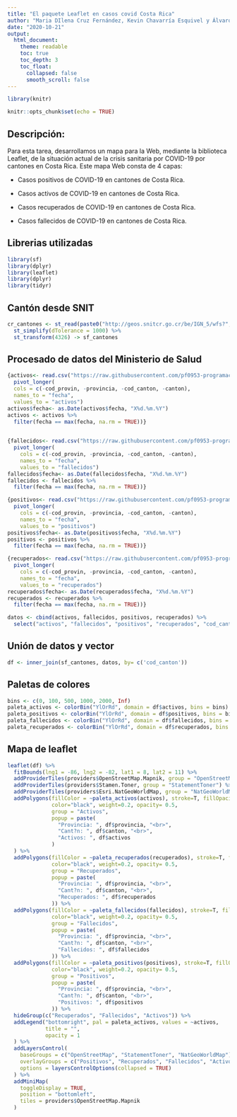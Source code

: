 ```yaml
---
title: "El paquete Leaflet en casos covid Costa Rica"
author: "Maria DIlena Cruz Fernández, Kevin Chavarría Esquivel y Álvaro Vásquez Anchia"
date: "2020-10-21"
output:
  html_document:
    theme: readable    
    toc: true
    toc_depth: 3
    toc_float:
      collapsed: false
      smooth_scroll: false    
---
```


```r
library(knitr)

knitr::opts_chunk$set(echo = TRUE)
```


## Descripción:

Para esta tarea, desarrollamos un mapa para la Web, mediante la biblioteca Leaflet, de la situación actual de la crisis sanitaria por COVID-19 por cantones en Costa Rica. Este mapa Web consta de 4 capas:
  
* Casos positivos de COVID-19 en cantones de Costa Rica.

* Casos activos de COVID-19 en cantones de Costa Rica.

* Casos recuperados de COVID-19 en cantones de Costa Rica.

* Casos fallecidos de COVID-19 en cantones de Costa Rica.

## Librerias utilizadas

```r
library(sf)
library(dplyr)
library(leaflet)
library(dplyr)
library(tidyr)
```

## Cantón desde SNIT

```r
cr_cantones <- st_read(paste0("http://geos.snitcr.go.cr/be/IGN_5/wfs?", "request=GetFeature&service=WFS&version=2.0.0&typeName=IGN_5:limitecantonal_5k&outputFormat=application/json")) %>%
  st_simplify(dTolerance = 1000) %>% 
  st_transform(4326) -> sf_cantones
```

## Procesado de datos del Ministerio de Salud

```r
{activos<- read.csv("https://raw.githubusercontent.com/pf0953-programaciongeoespacialr-2020/datos/master/covid19/ms/covid19-activos-cantones-20201027.csv") %>%
  pivot_longer(
  cols = c(-cod_provin, -provincia, -cod_canton, -canton), 
  names_to = "fecha", 
  values_to = "activos")
activos$fecha<- as.Date(activos$fecha, "X%d.%m.%Y")
activos <- activos %>%
  filter(fecha == max(fecha, na.rm = TRUE))}

  
{fallecidos<- read.csv("https://raw.githubusercontent.com/pf0953-programaciongeoespacialr-2020/datos/master/covid19/ms/covid19-fallecidos-cantones-20201027.csv") %>%
  pivot_longer(
    cols = c(-cod_provin, -provincia, -cod_canton, -canton), 
    names_to = "fecha", 
    values_to = "fallecidos")
fallecidos$fecha<- as.Date(fallecidos$fecha, "X%d.%m.%Y")
fallecidos <- fallecidos %>%
  filter(fecha == max(fecha, na.rm = TRUE))}

{positivos<- read.csv("https://raw.githubusercontent.com/pf0953-programaciongeoespacialr-2020/datos/master/covid19/ms/covid19-positivos-cantones-20201027.csv") %>%
  pivot_longer(
    cols = c(-cod_provin, -provincia, -cod_canton, -canton), 
    names_to = "fecha", 
    values_to = "positivos")
positivos$fecha<- as.Date(positivos$fecha, "X%d.%m.%Y")
positivos <- positivos %>%
  filter(fecha == max(fecha, na.rm = TRUE))}

{recuperados<- read.csv("https://raw.githubusercontent.com/pf0953-programaciongeoespacialr-2020/datos/master/covid19/ms/covid19-recuperados-cantones-20201027.csv") %>%
  pivot_longer(
    cols = c(-cod_provin, -provincia, -cod_canton, -canton), 
    names_to = "fecha", 
    values_to = "recuperados")
recuperados$fecha<- as.Date(recuperados$fecha, "X%d.%m.%Y")
recuperados <- recuperados %>%
  filter(fecha == max(fecha, na.rm = TRUE))}

datos <- cbind(activos, fallecidos, positivos, recuperados) %>%
  select("activos", "fallecidos", "positivos", "recuperados", "cod_canton")

```

## Unión de datos y vector 

```r
df <- inner_join(sf_cantones, datos, by= c('cod_canton'))
```

## Paletas de colores

```r
bins <- c(0, 100, 500, 1000, 2000, Inf)
paleta_activos <- colorBin("YlOrRd", domain = df$activos, bins = bins)
paleta_positivos <- colorBin("YlOrRd", domain = df$positivos, bins = bins)
paleta_fallecidos <- colorBin("YlOrRd", domain = df$fallecidos, bins = bins)
paleta_recuperados <- colorBin("YlOrRd", domain = df$recuperados, bins = bins)

```

## Mapa de leaflet

```r
leaflet(df) %>% 
  fitBounds(lng1 = -86, lng2 = -82, lat1 = 8, lat2 = 11) %>%
  addProviderTiles(providers$OpenStreetMap.Mapnik, group = "OpenStreetMap") %>%
  addProviderTiles(providers$Stamen.Toner, group = "StatementToner") %>%
  addProviderTiles(providers$Esri.NatGeoWorldMap, group = "NatGeoWorldMap")%>%
  addPolygons(fillColor = ~paleta_activos(activos), stroke=T, fillOpacity = 1,
              color="black", weight=0.2, opacity= 0.5,
              group = "Activos",
              popup = paste(
                "Provincia: ", df$provincia, "<br>",
                "Cant?n: ", df$canton, "<br>",
                "Activos: ", df$activos
              )
  ) %>%
  addPolygons(fillColor = ~paleta_recuperados(recuperados), stroke=T, fillOpacity = 1,
              color="black", weight=0.2, opacity= 0.5,
              group = "Recuperados",
              popup = paste(
                "Provincia: ", df$provincia, "<br>",
                "Cant?n: ", df$canton, "<br>",
                "Recuperados: ", df$recuperados
              )) %>%
  addPolygons(fillColor = ~paleta_fallecidos(fallecidos), stroke=T, fillOpacity = 1,
              color="black", weight=0.2, opacity= 0.5,
              group = "Fallecidos",
              popup = paste(
                "Provincia: ", df$provincia, "<br>",
                "Cant?n: ", df$canton, "<br>",
                "Fallecidos: ", df$fallecidos
              )) %>%
  addPolygons(fillColor = ~paleta_positivos(positivos), stroke=T, fillOpacity = 1,
              color="black", weight=0.2, opacity= 0.5,
              group = "Positivos",
              popup = paste(
                "Provincia: ", df$provincia, "<br>",
                "Cant?n: ", df$canton, "<br>",
                "Positivos: ", df$positivos
              )) %>% 
  hideGroup(c("Recuperados", "Fallecidos", "Activos")) %>%
  addLegend("bottomright", pal = paleta_activos, values = ~activos,
            title = "",
            opacity = 1
  ) %>%
  addLayersControl(
    baseGroups = c("OpenStreetMap", "StatementToner", "NatGeoWorldMap"),
    overlayGroups = c("Positivos", "Recuperados", "Fallecidos", "Activos"),
    options = layersControlOptions(collapsed = TRUE)    
  ) %>%  
  addMiniMap(
    toggleDisplay = TRUE,
    position = "bottomleft",
    tiles = providers$OpenStreetMap.Mapnik
  )
```

